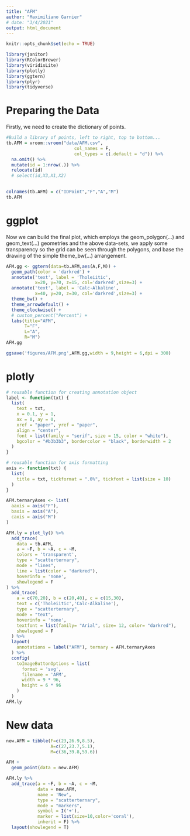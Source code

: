 ```yaml
---
title: "AFM"
author: "Maximiliano Garnier"
# date: "3/4/2021"
output: html_document
---
```


```r
knitr::opts_chunk$set(echo = TRUE)

library(janitor)
library(RColorBrewer)
library(viridisLite)
library(plotly)
library(ggtern)
library(plyr)
library(tidyverse)
```

# Preparing the Data

Firstly, we need to create the dictionary of points.

```r
#Build a library of points, left to right, top to bottom...
tb.AFM = vroom::vroom("data/AFM.csv", 
                          col_names = F, 
                          col_types = c(.default = "d")) %>% 
  na.omit() %>% 
  mutate(id = 1:nrow(.)) %>% 
  relocate(id)
  # select(id,X3,X1,X2)
  

colnames(tb.AFM) = c("IDPoint","F","A","M")
tb.AFM
```

# ggplot

Now we can build the final plot, which employs the geom_polygon(…) and  geom_text(…) geometries and the above data-sets, we apply some transparency so the grid can be seen through the polygons, and base the drawing of the simple theme_bw(…) arrangement.

```r
AFM.gg <- ggtern(data=tb.AFM,aes(A,F,M)) +
  geom_path(color = 'darkred') +
  annotate('text', label = 'Tholeiitic', 
           x=20, y=70, z=15, col='darkred',size=3) + 
  annotate('text', label = 'Calc-Alkaline', 
           x=40, y=20, z=30, col='darkred',size=3) +
  theme_bw() + 
  theme_arrowdefault() +
  theme_clockwise() +
  # custom_percent("Percent") +
  labs(title="AFM",
       T="F",
       L="A",
       R="M")
AFM.gg
```

```r
ggsave('figures/AFM.png',AFM.gg,width = 9,height = 6,dpi = 300)
```

# plotly

```r
# reusable function for creating annotation object
label <- function(txt) {
  list(
    text = txt, 
    x = 0.1, y = 1,
    ax = 0, ay = 0,
    xref = "paper", yref = "paper", 
    align = "center",
    font = list(family = "serif", size = 15, color = "white"),
    bgcolor = "#b3b3b3", bordercolor = "black", borderwidth = 2
  )
}

# reusable function for axis formatting
axis <- function(txt) {
  list(
    title = txt, tickformat = ".0%", tickfont = list(size = 10)
  )
}

AFM.ternaryAxes <- list(
  aaxis = axis("F"), 
  baxis = axis("A"), 
  caxis = axis("M")
)
```

```r
AFM.ly = plot_ly() %>% 
  add_trace(
    data = tb.AFM,
    a = ~F, b = ~A, c = ~M, 
    colors = 'transparent',
    type = "scatterternary",
    mode = "lines",
    line = list(color = "darkred"),
    hoverinfo = 'none',
    showlegend = F
) %>%
  add_trace(
    a = c(70,20), b = c(20,40), c = c(15,30),
    text = c('Tholeiitic','Calc-Alkaline'),
    type = "scatterternary",
    mode = "text",
    hoverinfo = 'none',
    textfont = list(family= "Arial", size= 12, color= "darkred"),
    showlegend = F
  ) %>% 
  layout(
    annotations = label("AFM"), ternary = AFM.ternaryAxes
  ) %>% 
  config(
    toImageButtonOptions = list(
      format = 'svg',
      filename = 'AFM',
      width = 9 * 96,
      height = 6 * 96
    )
  )
AFM.ly
```

# New data

```r
new.AFM = tibble(F=c(23,26.9,8.5),
                 A=c(27,23.7,5.1),
                 M=c(36,39.8,59.6))
```

```r
AFM + 
  geom_point(data = new.AFM)
```

```r
AFM.ly %>% 
  add_trace(a = ~F, b = ~A, c = ~M,
            data = new.AFM,
            name = 'New',
            type = "scatterternary",
            mode = "markers",
            symbol = I('+'),
            marker = list(size=10,color='coral'),
            inherit = F) %>% 
  layout(showlegend = T)
```

